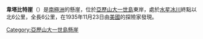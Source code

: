 {{coord|71|31|S|68|14|W|display=title}}

'''韋塔比特崖'''（{{lang-en|Waitabit Cliffs}}）是[[南極洲|南極洲]]的懸崖，位於[[亞歷山大一世島|亞歷山大一世島]]東岸，處於[[水星冰川|水星冰川]]終點以北6公里，全長6公里，在1935年11月23日由[[美國|美國]]的探險家發現。

{{DEFAULTSORT:Waitabit Cliffs}}
[[Category:亞歷山大一世島懸崖|Category:亞歷山大一世島懸崖]]


{{AlexanderIsland-geo-stub}}